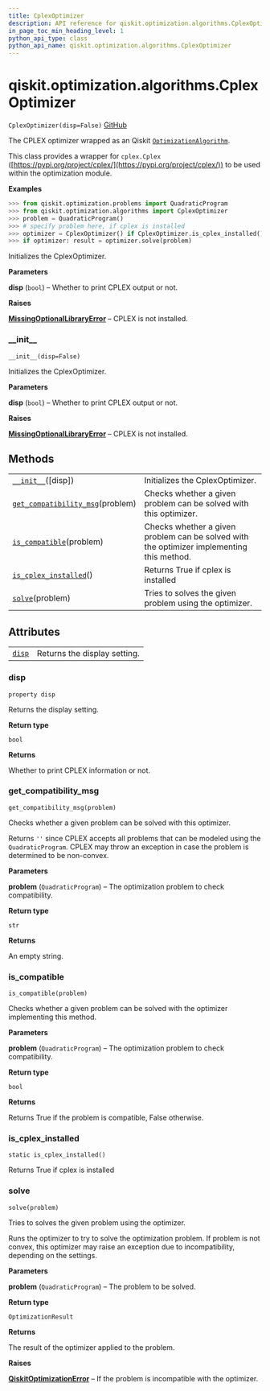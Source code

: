 ```yaml
---
title: CplexOptimizer
description: API reference for qiskit.optimization.algorithms.CplexOptimizer
in_page_toc_min_heading_level: 1
python_api_type: class
python_api_name: qiskit.optimization.algorithms.CplexOptimizer
---
```


# qiskit.optimization.algorithms.CplexOptimizer

<span id="qiskit.optimization.algorithms.CplexOptimizer" />

`CplexOptimizer(disp=False)` [GitHub](https://github.com/qiskit-community/qiskit-aqua/tree/stable/0.9/qiskit/optimization/algorithms/cplex_optimizer.py "view source code")

The CPLEX optimizer wrapped as an Qiskit [`OptimizationAlgorithm`](qiskit.optimization.algorithms.OptimizationAlgorithm "qiskit.optimization.algorithms.OptimizationAlgorithm").

This class provides a wrapper for `cplex.Cplex` ([https://pypi.org/project/cplex/](https://pypi.org/project/cplex/)) to be used within the optimization module.

**Examples**

```python
>>> from qiskit.optimization.problems import QuadraticProgram
>>> from qiskit.optimization.algorithms import CplexOptimizer
>>> problem = QuadraticProgram()
>>> # specify problem here, if cplex is installed
>>> optimizer = CplexOptimizer() if CplexOptimizer.is_cplex_installed() else None
>>> if optimizer: result = optimizer.solve(problem)
```

Initializes the CplexOptimizer.

**Parameters**

**disp** (`bool`) – Whether to print CPLEX output or not.

**Raises**

[**MissingOptionalLibraryError**](qiskit.aqua.MissingOptionalLibraryError "qiskit.aqua.MissingOptionalLibraryError") – CPLEX is not installed.

### \_\_init\_\_

<span id="qiskit.optimization.algorithms.CplexOptimizer.__init__" />

`__init__(disp=False)`

Initializes the CplexOptimizer.

**Parameters**

**disp** (`bool`) – Whether to print CPLEX output or not.

**Raises**

[**MissingOptionalLibraryError**](qiskit.aqua.MissingOptionalLibraryError "qiskit.aqua.MissingOptionalLibraryError") – CPLEX is not installed.

## Methods

|                                                                                                                                                                                |                                                                                           |
| ------------------------------------------------------------------------------------------------------------------------------------------------------------------------------ | ----------------------------------------------------------------------------------------- |
| [`__init__`](#qiskit.optimization.algorithms.CplexOptimizer.__init__ "qiskit.optimization.algorithms.CplexOptimizer.__init__")(\[disp])                                        | Initializes the CplexOptimizer.                                                           |
| [`get_compatibility_msg`](#qiskit.optimization.algorithms.CplexOptimizer.get_compatibility_msg "qiskit.optimization.algorithms.CplexOptimizer.get_compatibility_msg")(problem) | Checks whether a given problem can be solved with this optimizer.                         |
| [`is_compatible`](#qiskit.optimization.algorithms.CplexOptimizer.is_compatible "qiskit.optimization.algorithms.CplexOptimizer.is_compatible")(problem)                         | Checks whether a given problem can be solved with the optimizer implementing this method. |
| [`is_cplex_installed`](#qiskit.optimization.algorithms.CplexOptimizer.is_cplex_installed "qiskit.optimization.algorithms.CplexOptimizer.is_cplex_installed")()                 | Returns True if cplex is installed                                                        |
| [`solve`](#qiskit.optimization.algorithms.CplexOptimizer.solve "qiskit.optimization.algorithms.CplexOptimizer.solve")(problem)                                                 | Tries to solves the given problem using the optimizer.                                    |

## Attributes

|                                                                                                                    |                              |
| ------------------------------------------------------------------------------------------------------------------ | ---------------------------- |
| [`disp`](#qiskit.optimization.algorithms.CplexOptimizer.disp "qiskit.optimization.algorithms.CplexOptimizer.disp") | Returns the display setting. |

### disp

<span id="qiskit.optimization.algorithms.CplexOptimizer.disp" />

`property disp`

Returns the display setting.

**Return type**

`bool`

**Returns**

Whether to print CPLEX information or not.

### get\_compatibility\_msg

<span id="qiskit.optimization.algorithms.CplexOptimizer.get_compatibility_msg" />

`get_compatibility_msg(problem)`

Checks whether a given problem can be solved with this optimizer.

Returns `''` since CPLEX accepts all problems that can be modeled using the `QuadraticProgram`. CPLEX may throw an exception in case the problem is determined to be non-convex.

**Parameters**

**problem** (`QuadraticProgram`) – The optimization problem to check compatibility.

**Return type**

`str`

**Returns**

An empty string.

### is\_compatible

<span id="qiskit.optimization.algorithms.CplexOptimizer.is_compatible" />

`is_compatible(problem)`

Checks whether a given problem can be solved with the optimizer implementing this method.

**Parameters**

**problem** (`QuadraticProgram`) – The optimization problem to check compatibility.

**Return type**

`bool`

**Returns**

Returns True if the problem is compatible, False otherwise.

### is\_cplex\_installed

<span id="qiskit.optimization.algorithms.CplexOptimizer.is_cplex_installed" />

`static is_cplex_installed()`

Returns True if cplex is installed

### solve

<span id="qiskit.optimization.algorithms.CplexOptimizer.solve" />

`solve(problem)`

Tries to solves the given problem using the optimizer.

Runs the optimizer to try to solve the optimization problem. If problem is not convex, this optimizer may raise an exception due to incompatibility, depending on the settings.

**Parameters**

**problem** (`QuadraticProgram`) – The problem to be solved.

**Return type**

`OptimizationResult`

**Returns**

The result of the optimizer applied to the problem.

**Raises**

[**QiskitOptimizationError**](qiskit.optimization.QiskitOptimizationError "qiskit.optimization.QiskitOptimizationError") – If the problem is incompatible with the optimizer.

